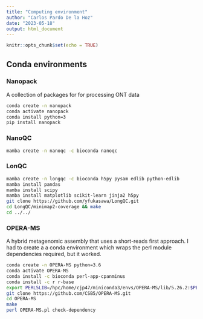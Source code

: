 ```yaml
---
title: "Computing environment"
author: "Carlos Pardo De la Hoz"
date: "2023-05-18"
output: html_document
---
```


```r
knitr::opts_chunk$set(echo = TRUE)
```

## Conda environments

### Nanopack
A collection of packages for for processing ONT data
```bash
conda create -n nanopack
conda activate nanopack
conda install python=3
pip install nanopack
```

### NanoQC
```bash
mamba create -n nanoqc -c bioconda nanoqc
```
### LonQC
```bash
mamba create -n longqc -c bioconda h5py pysam edlib python-edlib
mamba install pandas
mamba install scipy
mamba install matplotlib scikit-learn jinja2 h5py
git clone https://github.com/yfukasawa/LongQC.git
cd LongQC/minimap2-coverage && make
cd ../../
```



### OPERA-MS
A hybrid metagenomic assembly that uses a short-reads first approach. I had to create a a conda environment which wraps the perl module dependencies required, but it worked.
```bash
conda create -n OPERA-MS python=3.6
conda activate OPERA-MS
conda install -c bioconda perl-app-cpanminus
conda install -c r r-base
export PERL5LIB=/hpc/home/cjp47/miniconda3/envs/OPERA-MS/lib/5.26.2:$PERL5LIB
git clone https://github.com/CSB5/OPERA-MS.git
cd OPERA-MS
make
perl OPERA-MS.pl check-dependency
```

